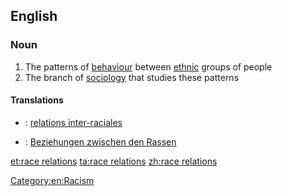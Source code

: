 {{wikipedia}}
==English==

===Noun===
{{en-noun|sg=[[race]] [[relations]]|-}}

# The patterns of [[behaviour]] between [[ethnic]] groups of people
# The branch of [[sociology]] that studies these patterns

====Translations====
{{trans-top|the patterns of behaviour between ethnic groups of people}}
{{trans-mid}}
{{trans-bottom}}

{{trans-top|the branch of sociology that studies these patterns}}
{{trans-mid}}
{{trans-bottom}}

{{checktrans-top}}
* {{ttbc|fr}}: [[relations inter-raciales]] {{f|p}}
{{trans-mid}}
* {{ttbc|de}}: [[Beziehungen zwischen den Rassen]] {{f|p}}
{{trans-bottom}}

[[Category:en:Racism]]

[[et:race relations]]
[[ta:race relations]]
[[zh:race relations]]